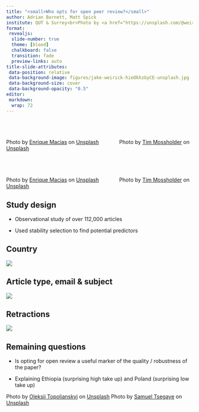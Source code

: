 ```yaml
---
title: "<small>Who opts for open peer review?</small>"
author: Adrian Barnett, Matt Spick
institute: QUT & Surrey<br>Photo by <a href="https://unsplash.com/@weirick?utm_source=unsplash&utm_medium=referral&utm_content=creditCopyText">Jake Weirick</a> on <a href="https://unsplash.com/photos/worms-eye-view-of-a-lit-ferris-wheel-hieOkhzGyCE?utm_source=unsplash&utm_medium=referral&utm_content=creditCopyText">Unsplash</a>
format:
 revealjs: 
  slide-number: true
  theme: [blood]
  chalkboard: false
  transition: fade
  preview-links: auto
title-slide-attributes:
 data-position: relative
 data-background-image: figures/jake-weirick-hieOkhzGyCE-unsplash.jpg
 data-background-size: cover
 data-background-opacity: "0.5"
editor: 
 markdown: 
  wrap: 72
---
```




## <small style="color:transparent">Most journals</small>{background-image='figures/journals1.jpg' background-opacity=1 background-size='cover'}

:::: aside
Photo by <a href="https://unsplash.com/@lostfrequency?utm_source=unsplash&utm_medium=referral&utm_content=creditCopyText">Enrique Macias</a> on <a href="https://unsplash.com/photos/open-led-signage-SP7PyWL6w4o?utm_source=unsplash&utm_medium=referral&utm_content=creditCopyText">Unsplash</a> &nbsp;&nbsp;&nbsp;&nbsp;&nbsp;&nbsp;&nbsp;&nbsp;&nbsp;&nbsp;&nbsp;&nbsp; Photo by <a href="https://unsplash.com/@timmossholder?utm_source=unsplash&utm_medium=referral&utm_content=creditCopyText">Tim Mossholder</a> on <a href="https://unsplash.com/photos/shallow-focus-photo-of-white-closed-signage-w8L_K53cMPo?utm_source=unsplash&utm_medium=referral&utm_content=creditCopyText">Unsplash</a>
::::

## <small style="color:transparent">Most journals</small>{background-image='figures/journals2.jpg' background-opacity=1 background-size='cover' visibility="uncounted"}

:::: aside
Photo by <a href="https://unsplash.com/@lostfrequency?utm_source=unsplash&utm_medium=referral&utm_content=creditCopyText">Enrique Macias</a> on <a href="https://unsplash.com/photos/open-led-signage-SP7PyWL6w4o?utm_source=unsplash&utm_medium=referral&utm_content=creditCopyText">Unsplash</a>  &nbsp;&nbsp;&nbsp;&nbsp;&nbsp;&nbsp;&nbsp;&nbsp;&nbsp;&nbsp;&nbsp;&nbsp; Photo by <a href="https://unsplash.com/@timmossholder?utm_source=unsplash&utm_medium=referral&utm_content=creditCopyText">Tim Mossholder</a> on <a href="https://unsplash.com/photos/shallow-focus-photo-of-white-closed-signage-w8L_K53cMPo?utm_source=unsplash&utm_medium=referral&utm_content=creditCopyText">Unsplash</a>
::::

## Study design

* Observational study of over 112,000 articles

* Used stability selection to find potential predictors

## Country

<!--- from 3_plot_stability.R--->

![](figures/3_country_slide.jpg) 

## Article type, email & subject

<!--- from 3_plot_stability.R--->

![](figures/3_not_country_slide.jpg) 

## Retractions

<!--- from 2_survival.R --->

![](figures/2_survival_retraction_slide.jpg)

## Remaining questions{background-image='figures/countries.jpg' background-opacity=0.5 background-size='cover'}

* Is opting for open review a useful marker of the quality / robustness of the paper?

* Explaining Ethiopia (surprising high take up) and Poland (surprising low take up)

::::aside
Photo by <a href="https://unsplash.com/@megapixel_world?utm_source=unsplash&utm_medium=referral&utm_content=creditCopyText">Oleksii Topolianskyi</a> on <a href="https://unsplash.com/photos/grayscale-photo-of-gothic-concrete-tower-clock-6uSyRALz1Yw?utm_source=unsplash&utm_medium=referral&utm_content=creditCopyText">Unsplash</a> Photo by <a href="https://unsplash.com/@samueltsegaye?utm_source=unsplash&utm_medium=referral&utm_content=creditCopyText">Samuel Tsegaye</a> on <a href="https://unsplash.com/photos/grayscale-photo-of-concrete-building-c9YkZHA8qCs?utm_source=unsplash&utm_medium=referral&utm_content=creditCopyText">Unsplash</a>
::::